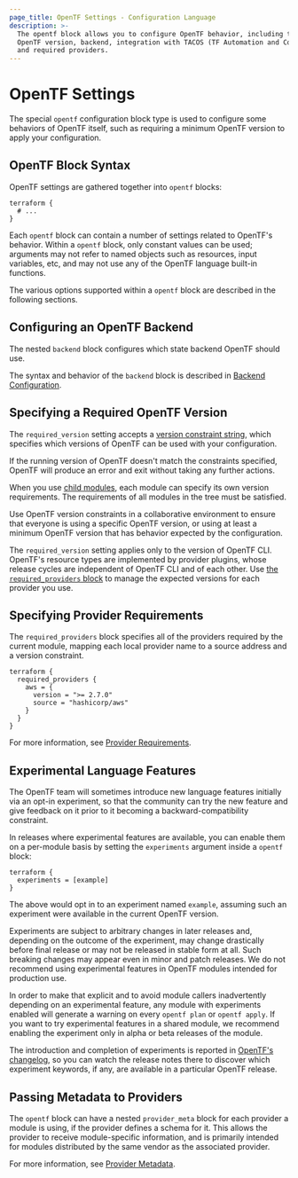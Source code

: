 ```yaml
---
page_title: OpenTF Settings - Configuration Language
description: >-
  The opentf block allows you to configure OpenTF behavior, including the
  OpenTF version, backend, integration with TACOS (TF Automation and Collaboration Software),
  and required providers.
---
```


# OpenTF Settings

The special `opentf` configuration block type is used to configure some
behaviors of OpenTF itself, such as requiring a minimum OpenTF version to
apply your configuration.

## OpenTF Block Syntax

OpenTF settings are gathered together into `opentf` blocks:

```hcl
terraform {
  # ...
}
```

Each `opentf` block can contain a number of settings related to OpenTF's
behavior. Within a `opentf` block, only constant values can be used;
arguments may not refer to named objects such as resources, input variables,
etc, and may not use any of the OpenTF language built-in functions.

The various options supported within a `opentf` block are described in the
following sections.

## Configuring an OpenTF Backend

The nested `backend` block configures which state backend OpenTF should use.

The syntax and behavior of the `backend` block is described in [Backend
Configuration](/docs/language/settings/backends/configuration).

## Specifying a Required OpenTF Version

The `required_version` setting accepts a [version constraint
string,](/docs/language/expressions/version-constraints) which specifies which versions of OpenTF
can be used with your configuration.

If the running version of OpenTF doesn't match the constraints specified,
OpenTF will produce an error and exit without taking any further actions.

When you use [child modules](/docs/language/modules), each module can specify its own
version requirements. The requirements of all modules in the tree must be
satisfied.

Use OpenTF version constraints in a collaborative environment to
ensure that everyone is using a specific OpenTF version, or using at least
a minimum OpenTF version that has behavior expected by the configuration.

The `required_version` setting applies only to the version of OpenTF CLI.
OpenTF's resource types are implemented by provider plugins,
whose release cycles are independent of OpenTF CLI and of each other.
Use [the `required_providers` block](/docs/language/providers/requirements) to manage
the expected versions for each provider you use.

## Specifying Provider Requirements

The `required_providers` block specifies all of the providers required by the
current module, mapping each local provider name to a source address and a
version constraint.

```hcl
terraform {
  required_providers {
    aws = {
      version = ">= 2.7.0"
      source = "hashicorp/aws"
    }
  }
}
```

For more information, see [Provider Requirements](/docs/language/providers/requirements).

## Experimental Language Features

The OpenTF team will sometimes introduce new language features initially via
an opt-in experiment, so that the community can try the new feature and give
feedback on it prior to it becoming a backward-compatibility constraint.

In releases where experimental features are available, you can enable them on
a per-module basis by setting the `experiments` argument inside a `opentf`
block:

```hcl
terraform {
  experiments = [example]
}
```

The above would opt in to an experiment named `example`, assuming such an
experiment were available in the current OpenTF version.

Experiments are subject to arbitrary changes in later releases and, depending on
the outcome of the experiment, may change drastically before final release or
may not be released in stable form at all. Such breaking changes may appear
even in minor and patch releases. We do not recommend using experimental
features in OpenTF modules intended for production use.

In order to make that explicit and to avoid module callers inadvertently
depending on an experimental feature, any module with experiments enabled will
generate a warning on every `opentf plan` or `opentf apply`. If you
want to try experimental features in a shared module, we recommend enabling the
experiment only in alpha or beta releases of the module.

The introduction and completion of experiments is reported in
[OpenTF's changelog](https://github.com/placeholderplaceholderplaceholder/opentf/blob/main/CHANGELOG.md),
so you can watch the release notes there to discover which experiment keywords,
if any, are available in a particular OpenTF release.

## Passing Metadata to Providers

The `opentf` block can have a nested `provider_meta` block for each
provider a module is using, if the provider defines a schema for it. This
allows the provider to receive module-specific information, and is primarily
intended for modules distributed by the same vendor as the associated provider.

For more information, see [Provider Metadata](/docs/internals/provider-meta).
